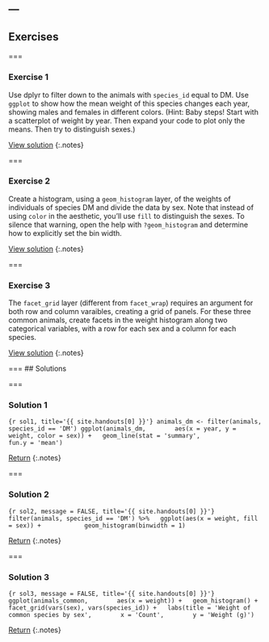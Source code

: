 ---
---

## Exercises

===

### Exercise 1

Use dplyr to filter down to the animals with `species_id` equal to DM. Use
`ggplot` to show how the mean weight of this species changes each year, showing
males and females in different colors. (Hint: Baby steps! Start with a
scatterplot of weight by year. Then expand your code to plot only the means.
Then try to distinguish sexes.)

[View solution](#solution-1)
{:.notes}

===

### Exercise 2

Create a histogram, using a `geom_histogram` layer, of the weights of
individuals of species DM and divide the data by sex. Note that instead of using
`color` in the aesthetic, you'll use `fill` to distinguish the sexes. To silence
that warning, open the help with `?geom_histogram` and determine how to
explicitly set the bin width.

[View solution](#solution-2)
{:.notes}

===

### Exercise 3

The `facet_grid` layer (different from `facet_wrap`) requires an argument for
both row and column varaibles, creating a grid of panels. For these three common
animals, create facets in the weight histogram along two categorical variables,
with a row for each sex and a column for each species.

[View solution](#solution-3)
{:.notes}

===
## Solutions

===

### Solution 1

```{r sol1, title='{{ site.handouts[0] }}'}
animals_dm <- filter(animals, species_id == 'DM')
ggplot(animals_dm,
       aes(x = year, y = weight, color = sex)) +
  geom_line(stat = 'summary',
            fun.y = 'mean')
```

[Return](#exercise-1)
{:.notes}

===

### Solution 2

```{r sol2, message = FALSE, title='{{ site.handouts[0] }}'}
filter(animals, species_id == 'DM') %>%
  ggplot(aes(x = weight, fill = sex)) +         
  geom_histogram(binwidth = 1)
```

[Return](#exercise-2)
{:.notes}

===

### Solution 3

```{r sol3, message = FALSE, title='{{ site.handouts[0] }}'}
ggplot(animals_common,
       aes(x = weight)) +
  geom_histogram() +
  facet_grid(vars(sex), vars(species_id)) +
  labs(title = 'Weight of common species by sex',
       x = 'Count',
       y = 'Weight (g)')
```

[Return](#exercise-3)
{:.notes}
